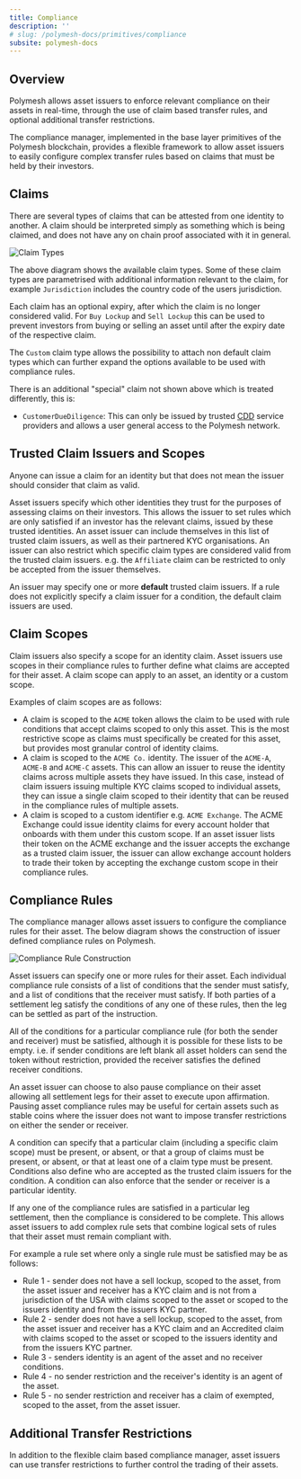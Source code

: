 ```yaml
---
title: Compliance
description: ''
# slug: /polymesh-docs/primitives/compliance
subsite: polymesh-docs
---
```


## Overview

Polymesh allows asset issuers to enforce relevant compliance on their assets in real-time, through the use of claim based transfer rules, and optional additional transfer restrictions.

The compliance manager, implemented in the base layer primitives of the Polymesh blockchain, provides a flexible framework to allow asset issuers to easily configure complex transfer rules based on claims that must be held by their investors.

## Claims

There are several types of claims that can be attested from one identity to another. A claim should be interpreted simply as something which is being claimed, and does not have any on chain proof associated with it in general.

![Claim Types](../images/claim_construction.png)

The above diagram shows the available claim types. Some of these claim types are parametrised with additional information relevant to the claim, for example `Jurisdiction` includes the country code of the users jurisdiction.

Each claim has an optional expiry, after which the claim is no longer considered valid. For `Buy Lockup` and `Sell Lockup` this can be used to prevent investors from buying or selling an asset until after the expiry date of the respective claim.

The `Custom` claim type allows the possibility to attach non default claim types which can further expand the options available to be used with compliance rules.

There is an additional "special" claim not shown above which is treated differently, this is:

- `CustomerDueDiligence`: This can only be issued by trusted [CDD](../cdd/) service providers and allows a user general access to the Polymesh network.

## Trusted Claim Issuers and Scopes

Anyone can issue a claim for an identity but that does not mean the issuer should consider that claim as valid.

Asset issuers specify which other identities they trust for the purposes of assessing claims on their investors. This allows the issuer to set rules which are only satisfied if an investor has the relevant claims, issued by these trusted identities. An asset issuer can include themselves in this list of trusted claim issuers, as well as their partnered KYC organisations. An issuer can also restrict which specific claim types are considered valid from the trusted claim issuers. e.g. the `Affiliate` claim can be restricted to only be accepted from the issuer themselves.

An issuer may specify one or more **default** trusted claim issuers. If a rule does not explicitly specify a claim issuer for a condition, the default claim issuers are used.

## Claim Scopes

Claim issuers also specify a scope for an identity claim. Asset issuers use scopes in their compliance rules to further define what claims are accepted for their asset. A claim scope can apply to an asset, an identity or a custom scope.

Examples of claim scopes are as follows:

- A claim is scoped to the `ACME` token allows the claim to be used with rule conditions that accept claims scoped to only this asset. This is the most restrictive scope as claims must specifically be created for this asset, but provides most granular control of identity claims.
- A claim is scoped to the `ACME Co.` identity. The issuer of the `ACME-A`, `ACME-B` and `ACME-C` assets. This can allow an issuer to reuse the identity claims across multiple assets they have issued. In this case, instead of claim issuers issuing multiple KYC claims scoped to individual assets, they can issue a single claim scoped to their identity that can be reused in the compliance rules of multiple assets.
- A claim is scoped to a custom identifier e.g. `ACME Exchange`. The ACME Exchange could issue identity claims for every account holder that onboards with them under this custom scope. If an asset issuer lists their token on the ACME exchange and the issuer accepts the exchange as a trusted claim issuer, the issuer can allow exchange account holders to trade their token by accepting the exchange custom scope in their compliance rules.

## Compliance Rules

The compliance manager allows asset issuers to configure the compliance rules for their asset. The below diagram shows the construction of issuer defined compliance rules on Polymesh.

![Compliance Rule Construction](../images/compliance_rule_construction.png)

Asset issuers can specify one or more rules for their asset. Each individual compliance rule consists of a list of conditions that the sender must satisfy, and a list of conditions that the receiver must satisfy. If both parties of a settlement leg satisfy the conditions of any one of these rules, then the leg can be settled as part of the instruction.

All of the conditions for a particular compliance rule (for both the sender and receiver) must be satisfied, although it is possible for these lists to be empty. i.e. if sender conditions are left blank all asset holders can send the token without restriction, provided the receiver satisfies the defined receiver conditions.

An asset issuer can choose to also pause compliance on their asset allowing all settlement legs for their asset to execute upon affirmation. Pausing asset compliance rules may be useful for certain assets such as stable coins where the issuer does not want to impose transfer restrictions on either the sender or receiver.

A condition can specify that a particular claim (including a specific claim scope) must be present, or absent, or that a group of claims must be present, or absent, or that at least one of a claim type must be present. Conditions also define who are accepted as the trusted claim issuers for the condition. A condition can also enforce that the sender or receiver is a particular identity.

If any one of the compliance rules are satisfied in a particular leg settlement, then the compliance is considered to be complete. This allows asset issuers to add complex rule sets that combine logical sets of rules that their asset must remain compliant with.

For example a rule set where only a single rule must be satisfied may be as follows:

- Rule 1 - sender does not have a sell lockup, scoped to the asset, from the asset issuer and receiver has a KYC claim and is not from a jurisdiction of the USA with claims scoped to the asset or scoped to the issuers identity and from the issuers KYC partner.
- Rule 2 - sender does not have a sell lockup, scoped to the asset, from the asset issuer and receiver has a KYC claim and an Accredited claim with claims scoped to the asset or scoped to the issuers identity and from the issuers KYC partner.
- Rule 3 - senders identity is an agent of the asset and no receiver conditions.
- Rule 4 - no sender restriction and the receiver's identity is an agent of the asset.
- Rule 5 - no sender restriction and receiver has a claim of exempted, scoped to the asset, from the asset issuer.

## Additional Transfer Restrictions

In addition to the flexible claim based compliance manager, asset issuers can use transfer restrictions to further control the trading of their assets.
